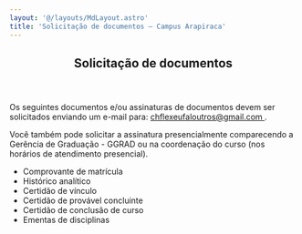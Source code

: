```yaml
---
layout: '@/layouts/MdLayout.astro'
title: 'Solicitação de documentos — Campus Arapiraca'
---
```



<span></span>
<article id="content">
<header>

<h1>
         Solicitação de documentos
        </h1>


</header>
<div id="viewlet-above-content-body">
</div>
<div id="content-core">
<section id="section-text">
<div class="" id="parent-fieldname-text">
<p>
           Os seguintes documentos e/ou assinaturas de documentos devem ser solicitados enviando um e-mail para:
           <a href="mailto:chflexeufaloutros@gmail.com?subject=SOLICITA%C3%87%C3%83O%20DE%20DOCUMENTOS" rel="noopener" target="_blank">
            chflexeufaloutros@gmail.com
           </a>
           .
          </p>
<p>
           Você também pode solicitar a assinatura presencialmente comparecendo a Gerência de Graduação - GGRAD ou na coordenação do curso (nos horários de atendimento presencial).
          </p>
<ul>
<li>
            Comprovante de matrícula
           </li>
<li>
            Histórico analítico
           </li>
<li>
            Certidão de vínculo
           </li>
<li>
            Certidão de provável concluinte
           </li>
<li>
            Certidão de conclusão de curso
           </li>
<li>
            Ementas de disciplinas
           </li>
</ul>
<p>
</p>
</div>
</section>
</div>
<div id="viewlet-below-content-body">
</div>
</article>